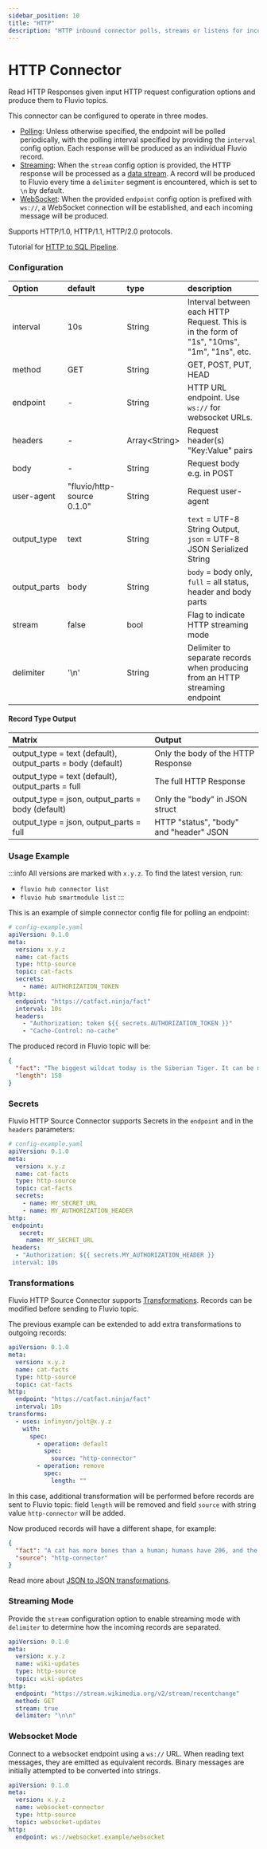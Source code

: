 ```yaml
---
sidebar_position: 10
title: "HTTP"
description: "HTTP inbound connector polls, streams or listens for incoming HTTP requests and passes the data to fluvio."
---
```


# HTTP Connector

Read HTTP Responses given input HTTP request configuration options and produce them
to Fluvio topics.

This connector can be configured to operate in three modes.

- [Polling](#usage-example): Unless otherwise specified, the endpoint will be polled periodically, with the polling interval specified by providing the `interval` config option. Each response will be produced as an individual Fluvio record.
- [Streaming](#streaming-mode): When the `stream` config option is provided, the HTTP response will be processed as a [data stream](https://en.wikipedia.org/wiki/Chunked_transfer_encoding). A record will be produced to Fluvio every time a `delimiter` segment is encountered, which is set to `\n` by default.
- [WebSocket](#websocket-mode): When the provided `endpoint` config option is prefixed with `ws://`, a WebSocket connection will be established, and each incoming message will be produced.

Supports HTTP/1.0, HTTP/1.1, HTTP/2.0 protocols.

Tutorial for [HTTP to SQL Pipeline].

### Configuration
| Option       | default                    | type    | description                                                                                |
| :------------| :--------------------------| :-----  | :----------------------------------------------------------------------------------------- |
| interval     | 10s                        | String  | Interval between each HTTP Request. This is in the form of "1s", "10ms", "1m", "1ns", etc. |
| method       | GET                        | String  | GET, POST, PUT, HEAD                                                                       |
| endpoint     | -                          | String  | HTTP URL endpoint. Use `ws://` for websocket URLs.                                         |
| headers      | -                          | Array\<String\> | Request header(s) "Key:Value" pairs                                                |
| body         | -                          | String  | Request body e.g. in POST                                                                  |
| user-agent   | "fluvio/http-source 0.1.0" | String  | Request user-agent                                                                         |
| output_type  | text                       | String  | `text` = UTF-8 String Output, `json` = UTF-8 JSON Serialized String                        |
| output_parts | body                       | String  | `body` = body only, `full` = all status, header and body parts                             |
| stream       | false                      | bool    | Flag to indicate HTTP streaming mode                                                       |
| delimiter    | '\n'                       | String  | Delimiter to separate records when producing from an HTTP streaming endpoint               |

#### Record Type Output
| Matrix                                                      | Output                                  |
| :---------------------------------------------------------- | :-------------------------------------- |
| output_type = text (default), output_parts = body (default) | Only the body of the HTTP Response      |
| output_type = text (default), output_parts = full           | The full HTTP Response                  |
| output_type = json, output_parts = body (default)           | Only the "body" in JSON struct          |
| output_type = json, output_parts = full                     | HTTP "status", "body" and "header" JSON |



### Usage Example

:::info
All versions are marked with `x.y.z`. To find the latest version, run:
*  `fluvio hub connector list`
*  `fluvio hub smartmodule list`
:::

This is an example of simple connector config file for polling an endpoint:

```yaml
# config-example.yaml
apiVersion: 0.1.0
meta:
  version: x.y.z
  name: cat-facts
  type: http-source
  topic: cat-facts
  secrets:
    - name: AUTHORIZATION_TOKEN
http:
  endpoint: "https://catfact.ninja/fact"
  interval: 10s
  headers:
    - "Authorization: token ${{ secrets.AUTHORIZATION_TOKEN }}"
    - "Cache-Control: no-cache"
```

The produced record in Fluvio topic will be:
```json
{
  "fact": "The biggest wildcat today is the Siberian Tiger. It can be more than 12 feet (3.6 m) long (about the size of a small car) and weigh up to 700 pounds (317 kg).",
  "length": 158
}
```
### Secrets

Fluvio HTTP Source Connector supports Secrets in the `endpoint` and in the `headers` parameters:

```yaml
# config-example.yaml
apiVersion: 0.1.0
meta:
  version: x.y.z
  name: cat-facts
  type: http-source
  topic: cat-facts
  secrets:
    - name: MY_SECRET_URL
    - name: MY_AUTHORIZATION_HEADER
http:
 endpoint:
   secret:
     name: MY_SECRET_URL
 headers:
  - "Authorization: ${{ secrets.MY_AUTHORIZATION_HEADER }}
 interval: 10s
```

### Transformations

Fluvio HTTP Source Connector supports [Transformations]. Records can be modified before sending to Fluvio topic.

The previous example can be extended to add extra transformations to outgoing records:
```yaml title="config-example.yaml"
apiVersion: 0.1.0
meta:
  version: x.y.z
  name: cat-facts
  type: http-source
  topic: cat-facts
http:
  endpoint: "https://catfact.ninja/fact"
  interval: 10s
transforms:
  - uses: infinyon/jolt@x.y.z
    with:
      spec:
        - operation: default
          spec:
            source: "http-connector"
        - operation: remove
          spec:
            length: ""
```
In this case, additional transformation will be performed before records are sent to Fluvio topic: field `length` will be removed and field `source` with string value `http-connector` will be added.

Now produced records will have a different shape, for example:
```json
{
  "fact": "A cat has more bones than a human; humans have 206, and the cat - 230.",
  "source": "http-connector"
}
```

Read more about [JSON to JSON transformations].

### Streaming Mode

Provide the `stream` configuration option to enable streaming mode with `delimiter` to determine how the incoming records are separated.

```yaml title="config-example.yaml"
apiVersion: 0.1.0
meta:
  version: x.y.z
  name: wiki-updates
  type: http-source
  topic: wiki-updates
http:
  endpoint: "https://stream.wikimedia.org/v2/stream/recentchange"
  method: GET
  stream: true
  delimiter: "\n\n"
```

### Websocket Mode
Connect to a websocket endpoint using a `ws://` URL. When reading text messages, they are emitted as equivalent records. Binary messages are initially attempted to be converted into strings.

```yaml title="config-example.yaml"
apiVersion: 0.1.0
meta:
  version: x.y.z
  name: websocket-connector
  type: http-source
  topic: websocket-updates
http:
  endpoint: ws://websocket.example/websocket
```

[HTTP to SQL Pipeline]: /docs/latest/fluvio/tutorials/http-to-sql
[Transformations]: /docs/latest/fluvio/concepts/transformations
[JSON to JSON transformations]: /docs/latest/hub/smartmodules/jolt